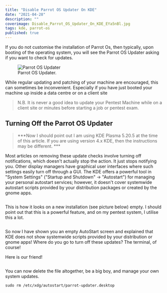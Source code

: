 ```yaml
---
title: "Disable Parrot OS Updater On KDE"
date: "2021-04-28"
description: ""
coverimage: Disable_Parrot_OS_Updater_On_KDE_EYa5nBl.jpg
tags: kde, parrot-os
published: true
---
```

If you do not customise the installation of Parrot Os, then typically, upon booting of the operating system, you will see the Parrot OS Updater asking if you want to check for updates. 

<figure class="figure text-center col-xs-12 col-sm-12 col-lg-12">
  <img src="116e1091-1f01-4e06-af9a-58563254636b.png" class="img-fluid" alt="Parrot OS Updater">
  <figcaption class="figure-caption text-center fw-normal text-dark">Parrot OS Updater.</figcaption>
</figure>

While regular updating and patching of your machine are encouraged, this can sometimes be inconvenient. Especially if you have just booted your machine up inside a data centre or on a client site

> N.B. It is never a good idea to update your Pentest Machine while on a client site or minutes before starting a job or pentest exam. 

## Turning Off the Parrot OS Updater

> ***Now I should point out I am using KDE Plasma 5.20.5 at the time of this article. If you are using version 4.x KDE, then the instructions may be different. ***

Most articles on removing these update checks involve turning off notifications, which doesn't actually stop the action. It just stops notifying you. Other display managers have graphical user interfaces where such settings easily turn off through a GUI. The KDE offers a powerful tool in "System Settings" ("Startup and Shutdown" -> "Autostart") for managing your personal autostart services; however, it doesn't cover systemwide autostart scripts provided by your distribution packages or created by the gnome apps.

<img src="75bca62b-9dfa-4588-a83c-c80dba38d18a.png" class="img-fluid" alt="">

This is how it looks on a new installation (see picture below) empty.  I should point out that this is a powerful feature, and on my pentest system, I utilise this a lot. 

<img src="ee8fa3ee-597d-43a1-aec6-ae9693d562c8.png" class="img-fluid" alt="">

So now I have shown you an empty AutoStart screen and explained that KDE does not show systemwide scripts provided by your distribution or gnome apps! Where do you go to turn off these updates? The terminal, of course! 

Here is our friend!

<img src="16ba87d8-007d-4d0c-8d87-05e24389c85c.png" class="img-fluid" alt="">


You can now delete the file altogether, be a big boy, and manage your own system updates. 
```
sudo rm /etc/xdg/autostart/parrot-updater.desktop
```